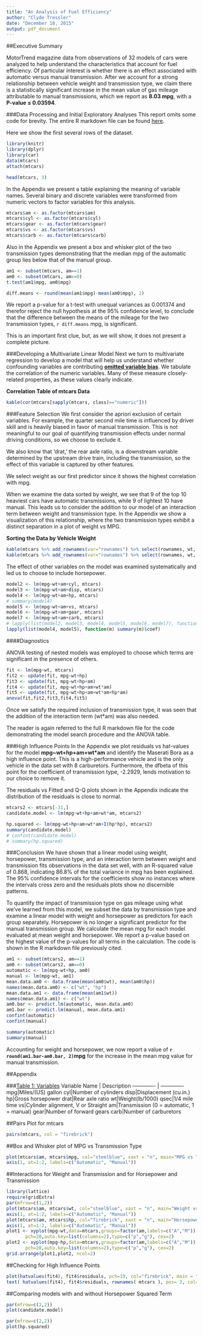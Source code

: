 ```yaml
---
title: "An Analysis of Fuel Efficiency"
author: "Clyde Tressler"
date: "December 18, 2015"
output: pdf_document
---
```


##Executive Summary

MotorTrend magazine data from observations of 32 models of cars were analyzed to help understand the characteristics that account for fuel efficiency. Of particular interest is whether there is an effect associated with automatic versus manual transmission. After we account for a strong relationship between vehicle weight and transmission type, we claim there is a statistically significant increase in the mean value of gas mileage attributable to manual transmissions, which we report as **8.03 mpg**, with a **P-value $\leq$ 0.03594**.

###Data Processing and Initial Exploratory Analyses
This report omits some code for brevity. The entire R markdown file can be found [here](https://github.com/amaglamatedclyde/mtcars).

Here we show the first several rows of the dataset.

```r
library(knitr)
library(dplyr)
library(car)
data(mtcars)
attach(mtcars)
```

```r
head(mtcars, 3)
```

In the Appendix we present a table explaining the meaning of variable names. Several binary and discrete variables were transformed from numeric vectors to factor variables for this analysis.

```r
mtcars$am <- as.factor(mtcars$am)
mtcars$cyl <- as.factor(mtcars$cyl)
mtcars$gear <- as.factor(mtcars$gear)
mtcars$vs <- as.factor(mtcars$vs)
mtcars$carb <- as.factor(mtcars$carb)
```

Also in the Appendix we present a box and whisker plot of the two transmission types demonstrating that the median mpg of the automatic group lies below that of the manual group.

```r

am1 <- subset(mtcars, am==1)
am0 <- subset(mtcars, am==0)
t.test(am1$mpg, am0$mpg)
```

```r
diff.means <- round(mean(am1$mpg)-mean(am0$mpg), 2)
```

We report a p-value for a t-test with unequal variances as 0.001374 and therefor reject the null hypothesis at the 95% confidence level, to conclude that the difference between the means of the mileage for the two transmission types, `r diff.means` mpg, is significant. 

This is an important first clue, but, as we will show, it does not present a complete picture.

###Developing a Multivariate Linear Model
Next we turn to multivariate regression to develop a model that will help us understand whether confounding variables are contributing **[omitted variable bias](https://en.wikipedia.org/wiki/Omitted-variable_bias)**. We tabulate the correlation of the numeric variables. Many of these measure closely-related properties, as these values clearly indicate. 

<div align="center">**Correlation Table of mtcars Data**</div>
```r
kable(cor(mtcars[sapply(mtcars, class)=="numeric"]))
```


###Feature Selection
We first consider the apriori exclusion of certain variables. For example, the quarter second mile time is influenced by driver skill and is heavily biased in favor of manual transmission. This is not meaningful to our goal of quantifying transmission effects under normal driving conditions, so we choose to exclude it. 

We also know that 'drat,' the rear axle ratio, is a downstream variable determined by the upstream drive train, including the transmission, so the effect of this variable is captured by other features.

We select weight as our first predictor since it shows the highest correlation with mpg. 

When we examine the data sorted by weight, we see that 9 of the top 10 heaviest cars have automatic transmissions, while 9 of lightest 10 have manual. This leads us to consider the addition to our model of an interaction term between weight and transmission type. In the Appendix we show a visualization of this relationship, where the two transmission types exhibit a distinct separation in a plot of weight vs MPG. 

<div align="center">**Sorting the Data by Vehicle Weight**</div>
```r
kable(mtcars %>% add_rownames(var="rownames") %>% select(rownames, wt, am, hp, mpg) %>% arrange(-wt) %>% head(10))
kable(mtcars %>% add_rownames(var="rownames") %>% select(rownames, wt, am, hp, mpg) %>% arrange(-wt) %>% tail(10))
```

The effect of other variables on the model was examined systematically and led us to choose to include horsepower. 

```r
model2 <- lm(mpg~wt+am+cyl, mtcars)
model3 <- lm(mpg~wt+am+disp, mtcars)
model4 <- lm(mpg~wt+am+hp, mtcars)
# summary(model4)
model5 <- lm(mpg~wt+am+vs, mtcars)
model6 <- lm(mpg~wt+am+gear, mtcars)
model7 <- lm(mpg~wt+am+carb, mtcars)
# lapply(list(model2, model3, model4, model5, model6, model7), function(m) summary(m))
lapply(list(model4, model5), function(m) summary(m)$coef)
```

####Diagnostics

ANOVA testing of nested models was employed to choose which terms are significant in the presence of others. 

```r
fit <- lm(mpg~wt, mtcars)
fit2 <- update(fit, mpg~wt+hp)
fit3 <- update(fit, mpg~wt+hp+am)
fit4 <- update(fit, mpg~wt+hp+am+wt*am)
fit5 <- update(fit, mpg~wt+hp+am+wt*am+hp*am)
anova(fit,fit2,fit3,fit4,fit5)

```
Once we satisfy the required inclusion of transmission type, it was seen that the addition of the interaction term (wt*am) was also needed. 

The reader is again referred to the full R markdown file for the code demonstrating the model search procedure and the ANOVA table.

###High Influence Points
In the Appendix we plot residuals vs hat-values for the model **mpg~wt+hp+am+wt\*am** and identify the Maserati Bora as a high influence point. This is a high-performance vehicle and is the only vehicle in the data set with 8 carburetors. Furthermore, the dfbeta of this point for the coefficient of transmission type, -2.2929, lends motivation to our choice to remove it.

The residuals vs Fitted and Q-Q plots shown in the Appendix indicate the distribution of the residuals is close to normal. 
```r
mtcars2 <- mtcars[-31,]
candidate.model <- lm(mpg~wt+hp+am+wt*am, mtcars2)

hp.squared <- lm(mpg~wt+hp+am+wt*am+I(hp*hp), mtcars2)
summary(candidate.model)
# confint(candidate.model)
# summary(hp.squared)
```

###Conclusion
We have shown that a linear model using weight, horsepower, transmission type, and an interaction term between weight and transmission fits observations in the data set well, with an R-squared value of 0.868, indicating 86.8% of the total variance in mpg has been explained. The 95% confidence intervals for the coefficients show no instances where the intervals cross zero and the residuals plots show no discernible patterns. 

To quantify the impact of transmission type on gas mileage using what we've learned from this model, we subset the data by transmission type and examine a linear model with weight and horsepower as predictors for each group separately. Horsepower is no longer a significant predictor for the manual transmission group. We calculate the mean mpg for each model evaluated at mean weight and horsepower. We report a p-value based on the highest value of the p-values for all terms in the calculation. The code is shown in the R markdown file previously cited.

```r
am1 <- subset(mtcars2, am==1)
am0 <- subset(mtcars2, am==0)
automatic <- lm(mpg~wt+hp, am0)
manual <- lm(mpg~wt, am1)
mean.data.am0 <- data.frame(mean(am0$wt), mean(am0$hp))
names(mean.data.am0) <- c("wt", "hp")
mean.data.am1 <- data.frame(mean(am1$wt))
names(mean.data.am1) <- c("wt")
am0.bar <- predict.lm(automatic, mean.data.am0)
am1.bar <- predict.lm(manual, mean.data.am1)
confint(automatic)
confint(manual)
```

```r
summary(automatic)
summary(manual)
```
Accounting for weight and horsepower, we now report a value of **`r round(am1.bar-am0.bar, 2)`mpg** for the increase in the mean mpg value for manual transmission.

##Appendix

###[Table 1: Variables](https://stat.ethz.ch/R-manual/R-devel/library/datasets/html/mtcars.html)
Variable Name | Description
------------- | -------------
mpg|Miles/(US) gallon
cyl|Number of cylinders
disp|Displacement (cu.in.)
hp|Gross horsepower
drat|Rear axle ratio
wt|Weight(lb/1000)
qsec|1/4 mile time
vs|Cylinder alignment, V or Straight
am|Transmission (0 = automatic, 1 = manual)
gear|Number of forward gears
carb|Number of carburetors

<div align="center">
##Pairs Plot for mtcars
```r
pairs(mtcars, col = "firebrick")
```

##Box and Whisker plot of MPG vs Transmission Type

```r
plot(mtcars$am, mtcars$mpg, col="steelblue", xaxt = "n", main="MPG vs Transmission Type", ylab="MPG")
axis(1, at=1:2, labels=c("Automatic", "Manual"))
```

##Interactions for Weight and Transmission and for Horsepower and Transmission
```r
library(lattice)
require(gridExtra)
par(mfrow=c(1,2))
plot(mtcars$am, mtcars$wt, col="steelblue", xaxt = "n", main="Weight vs Transmission Type", ylab="Weight in 1/1000lb")
axis(1, at=1:2, labels=c("Automatic", "Manual"))
plot(mtcars$am, mtcars$hp, col="firebrick", xaxt = "n", main="Horsepower vs Trans. Type", ylab="Horsepower")
axis(1, at=1:2, labels=c("Automatic", "Manual"))
plot1 <- xyplot(mpg~wt,data=mtcars,groups=factor(am,labels=c("A","M")),
       pch=20,auto.key=list(columns=2),type=c("p","g"), cex=2)
plot2 <- xyplot(mpg~hp,data=mtcars,groups=factor(am,labels=c("A","M")),
       pch=20,auto.key=list(columns=2),type=c("p","g"), cex=2)
grid.arrange(plot1,plot2, ncol=2)
```

##Checking for High Influence Points

```r
plot(hatvalues(fit4), fit4$residuals, pch=19, col="firebrick", main = "HatValues vs Residuals")
text( hatvalues(fit4), fit4$residuals, rownames( mtcars ), pos= 3, col="steelblue")
```

##Comparing models with and without Horsepower Squared Term
```r
par(mfrow=c(2,2))
plot(candidate.model)
```

```r
par(mfrow=c(2,2))
plot(hp.squared)
```
</div>